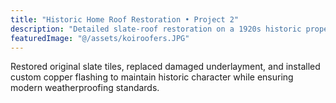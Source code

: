 ```yaml
---
title: "Historic Home Roof Restoration • Project 2"
description: "Detailed slate-roof restoration on a 1920s historic property in Ocean County, NJ."
featuredImage: "@/assets/koiroofers.JPG"
---
```

Restored original slate tiles, replaced damaged underlayment, and installed custom copper flashing to maintain historic character while ensuring modern weatherproofing standards.
